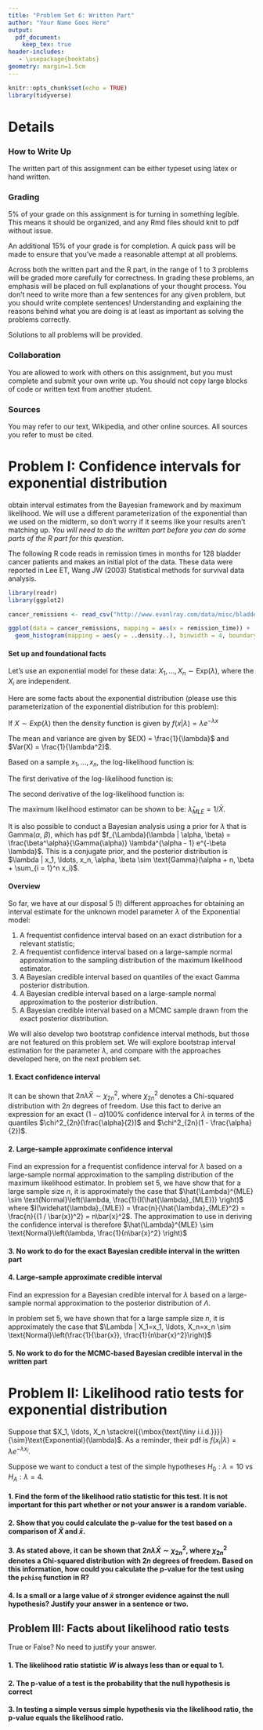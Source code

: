 ```yaml
---
title: "Problem Set 6: Written Part"
author: "Your Name Goes Here"
output:
  pdf_document:
    keep_tex: true
header-includes:
   - \usepackage{booktabs}
geometry: margin=1.5cm
---
```


```r
knitr::opts_chunk$set(echo = TRUE)
library(tidyverse)
```

\def\simiid{\stackrel{{\mbox{\text{\tiny i.i.d.}}}}{\sim}}

# Details

### How to Write Up

The written part of this assignment can be either typeset using latex or hand written.

### Grading

5% of your grade on this assignment is for turning in something legible.  This means it should be organized, and any Rmd files should knit to pdf without issue.

An additional 15% of your grade is for completion.  A quick pass will be made to ensure that you've made a reasonable attempt at all problems.

Across both the written part and the R part, in the range of 1 to 3 problems will be graded more carefully for correctness.  In grading these problems, an emphasis will be placed on full explanations of your thought process.  You don't need to write more than a few sentences for any given problem, but you should write complete sentences!  Understanding and explaining the reasons behind what you are doing is at least as important as solving the problems correctly.

Solutions to all problems will be provided.

### Collaboration

You are allowed to work with others on this assignment, but you must complete and submit your own write up.  You should not copy large blocks of code or written text from another student.

### Sources

You may refer to our text, Wikipedia, and other online sources.  All sources you refer to must be cited.

\newpage

# Problem I: Confidence intervals for exponential distribution

obtain interval estimates from the Bayesian framework and by maximum likelihood.  We will use a different parameterization of the exponential than we used on the midterm, so don't worry if it seems like your results aren't matching up. *You will need to do the written part before you can do some parts of the R part for this question*.

The following R code reads in remission times in months for 128 bladder cancer patients and makes an initial plot of the data.  These data were reported in Lee ET, Wang JW (2003) Statistical methods for survival data analysis.

```r
library(readr)
library(ggplot2)

cancer_remissions <- read_csv("http://www.evanlray.com/data/misc/bladder_cancer/bladder_cancer.csv")

ggplot(data = cancer_remissions, mapping = aes(x = remission_time)) +
  geom_histogram(mapping = aes(y = ..density..), binwidth = 4, boundary = 0)
```

#### Set up and foundational facts

Let's use an exponential model for these data: $X_1, \ldots, X_n \sim \text{Exp}(\lambda)$, where the $X_i$ are independent.

Here are some facts about the exponential distribution (please use this parameterization of the exponential distribution for this problem):

If $X \sim Exp(\lambda)$ then the density function is given by $f(x | \lambda) = \lambda e^{-\lambda x}$

The mean and variance are given by $E(X) = \frac{1}{\lambda}$ and $Var(X) = \frac{1}{\lambda^2}$.

Based on a sample $x_1, \ldots, x_n$, the log-likelihood function is:
\begin{align*}
L(\lambda | x_1, \ldots, x_n) = n \log(\lambda) - \lambda \sum_{i = 1}^n x_i
\end{align*}

The first derivative of the log-likelihood function is:
\begin{align*}
\frac{d}{d \lambda} L(\lambda | x_1, \ldots, x_n) = \frac{n}{\lambda} - \sum_{i = 1}^n x_i
\end{align*}

The second derivative of the log-likelihood function is:
\begin{align*}
\frac{d^2}{d \lambda^2} L(\lambda | x_1, \ldots, x_n) = - \frac{n}{\lambda^2}
\end{align*}

The maximum likelihood estimator can be shown to be: $\hat{\lambda}_{MLE} = 1 / \bar{X}$.

It is also possible to conduct a Bayesian analysis using a prior for $\lambda$ that is Gamma($\alpha$, $\beta$), which has pdf $f_{\Lambda}(\lambda | \alpha, \beta) = \frac{\beta^\alpha}{\Gamma(\alpha)} \lambda^{\alpha - 1} e^{-\beta \lambda}$.  This is a conjugate prior, and the posterior distribution is $\lambda | x_1, \ldots, x_n, \alpha, \beta \sim \text{Gamma}(\alpha + n, \beta + \sum_{i = 1}^n x_i)$.

#### Overview

So far, we have at our disposal 5 (!) different approaches for obtaining an interval estimate for the unknown model parameter $\lambda$ of the Exponential model:

1. A frequentist confidence interval based on an exact distribution for a relevant statistic;
2. A frequentist confidence interval based on a large-sample normal approximation to the sampling distribution of the maximum likelihood estimator.
3. A Bayesian credible interval based on quantiles of the exact Gamma posterior distribution.
4. A Bayesian credible interval based on a large-sample normal approximation to the posterior distribution.
5. A Bayesian credible interval based on a MCMC sample drawn from the exact posterior distribution.

We will also develop two bootstrap confidence interval methods, but those are not featured on this problem set.  We will explore bootstrap interval estimation for the parameter $\lambda$, and compare with the approaches developed here, on the next problem set.

#### 1. Exact confidence interval

It can be shown that $2 n \lambda \bar{X} \sim \chi^2_{2n}$, where $\chi^2_{2n}$ denotes a Chi-squared distribution with $2n$ degrees of freedom.  Use this fact to derive an expression for an exact $(1 - \alpha) 100\%$ confidence interval for $\lambda$ in terms of the quantiles $\chi^2_{2n}(\frac{\alpha}{2})$ and $\chi^2_{2n}(1 - \frac{\alpha}{2})$.

\newpage

#### 2. Large-sample approximate confidence interval

Find an expression for a frequentist confidence interval for $\lambda$ based on a large-sample normal approximation to the sampling distribution of the maximum likelihood estimator.  In problem set 5, we have show that for a large sample size $n$, it is approximately the case that $\hat{\Lambda}^{MLE} \sim \text{Normal}\left(\lambda, \frac{1}{I(\hat{\lambda}_{MLE})} \right)$ where  $I(\widehat{\lambda}_{MLE}) = \frac{n}{\hat{\lambda}_{MLE}^2} = \frac{n}{(1 / \bar{x})^2} = n\bar{x}^2$.  The approximation to use in deriving the confidence interval is therefore $\hat{\Lambda}^{MLE} \sim \text{Normal}\left(\lambda, \frac{1}{n\bar{x}^2} \right)$

\vspace{8cm}

#### 3. No work to do for the exact Bayesian credible interval in the written part

#### 4. Large-sample approximate credible interval

Find an expression for a Bayesian credible interval for $\lambda$ based on a large-sample normal approximation to the posterior distribution of $\Lambda$.

In problem set 5, we have shown that for a large sample size $n$, it is approximately the case that $\Lambda | X_1=x_1, \ldots, X_n=x_n \sim \text{Normal}\left(\frac{1}{\bar{x}}, \frac{1}{n\bar{x}^2}\right)$

\vspace{8cm}


#### 5. No work to do for the MCMC-based Bayesian credible interval in the written part



\newpage

# Problem II: Likelihood ratio tests for exponential distribution

Suppose that $X_1, \ldots, X_n \simiid \text{Exponential}(\lambda)$.  As a reminder, their pdf is $f(x_i | \lambda) = \lambda e^{-\lambda x_i}$.

Suppose we want to conduct a test of the simple hypotheses $H_0: \lambda = 10$ vs $H_A: \lambda = 4$.

#### 1. Find the form of the likelihood ratio statistic for this test.  It is not important for this part whether or not your answer is a random variable.

\vspace{8cm}

#### 2. Show that you could calculate the p-value for the test based on a comparison of $\bar{X}$ and $\bar{x}$.

\newpage

#### 3. As stated above, it can be shown that $2 n \lambda \bar{X} \sim \chi^2_{2n}$, where $\chi^2_{2n}$ denotes a Chi-squared distribution with $2n$ degrees of freedom.  Based on this information, how could you calculate the p-value for the test using the `pchisq` function in R?  

\vspace{8cm}


#### 4. Is a small or a large value of $\bar{x}$ stronger evidence against the null hypothesis?  Justify your answer in a sentence or two.

\vspace{3cm}


\newpage

## Problem III: Facts about likelihood ratio tests

True or False?  No need to justify your answer.

#### 1. The likelihood ratio statistic $W$ is always less than or equal to 1.

\vspace{3cm}

#### 2. The p-value of a test is the probability that the null hypothesis is correct

\vspace{3cm}

#### 3. In testing a simple versus simple hypothesis via the likelihood ratio, the p-value equals the likelihood ratio.


